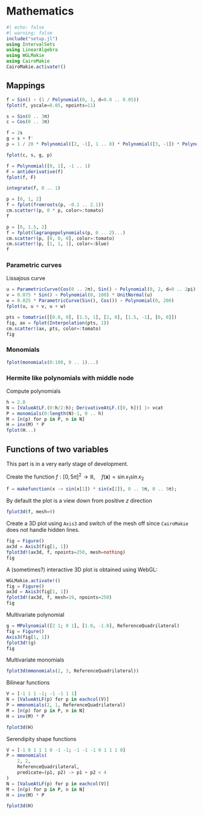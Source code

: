 # Mathematics

```julia
#| echo: false
#| warning: false
include("setup.jl")
using IntervalSets
using LinearAlgebra
using WGLMakie
using CairoMakie
CairoMakie.activate!()
```


## Mappings

```julia
f = Sin() ∘ (1 / Polynomial(0, 1, d=0.0 .. 0.05))
fplot(f, yscale=0.05, npoints=11)
```

```julia
s = Sin(0 .. 3π)
c = Cos(0 .. 3π)

f = 2s
g = s + f'
p = 1 / 20 * Polynomial([2, -1], 1 .. 8) * Polynomial([3, -1]) * Polynomial([4.5, -1]) * Polynomial([8, -1])

fplot(c, s, g, p)
```

```julia
f = Polynomial([0, 1], -1 .. 1)
F = antiderivative(f)
fplot(f, F)
```

```julia
integrate(f, 0 .. 1)
```

```julia
p = [0, 1, 2]
f = fplot(fromroots(p, -0.1 .. 2.1))
cm.scatter!(p, 0 * p, color=:tomato)
f
```

```julia
p = [0, 1.5, 2]
f = fplot(lagrangepolynomials(p, 0 .. 2)...)
cm.scatter!(p, [0, 0, 0], color=:tomato)
cm.scatter!(p, [1, 1, 1], color=:blue)
f
```

### Parametric curves

Lissajous curve

```julia
u = ParametricCurve(Cos(0 .. 2π), Sin() ∘ Polynomial(0, 2, d=0 .. 2pi))
v = 0.075 * Sin() ∘ Polynomial(0, 100) * UnitNormal(u)
w = 0.025 * ParametricCurve(Sin(), Cos()) ∘ Polynomial(0, 200)
fplot(u, u + v, u + w)
```

```julia
pts = tomatrix([[0.0, 0], [1.5, 1], [2, 0], [1.5, -1], [0, 0]])
fig, ax = fplot(Interpolation(pts, 1))
cm.scatter!(ax, pts, color=:tomato)
fig
```


### Monomials

```julia
fplot(monomials(0:100, 0 .. 1)...)
```


### Hermite like polynomials with middle node

Compute polynomials

```julia
h = 2.0
N = [ValueAtLF.(0:h/2:h); DerivativeAtLF.([0, h])] |> vcat
P = monomials(0:length(N)-1, 0 .. h)
M = [n(p) for p in P, n in N]
H = inv(M) * P
fplot(H...)
```

## Functions of two variables

This part is in a very early stage of development.

Create the function $f : [0, 5\pi]^2 \to \mathbb{R}, \quad f(\mathbf{x}) = \sin x_1 \sin x_2$

```julia
f = makefunction(x -> sin(x[1]) * sin(x[2]), 0 .. 5π, 0 .. 5π);
```

By default the plot is a view down from positive $z$ direction

```julia
fplot3d(f, mesh=9)
```

Create a 3D plot using `Axis3` and switch of the mesh off since `CairoMakie` does not handle hidden lines.

```julia
fig = Figure()
ax3d = Axis3(fig[1, 1])
fplot3d!(ax3d, f, npoints=250, mesh=nothing)
fig
```

A (sometimes?) interactive 3D plot is obtained using WebGL:

```julia
WGLMakie.activate!()
fig = Figure()
ax3d = Axis3(fig[1, 1])
fplot3d!(ax3d, f, mesh=19, npoints=250)
fig
```

Multivariate polynomial

```julia
g = MPolynomial([2 1; 0 1], [1.0, -1.0], ReferenceQuadrilateral)
fig = Figure()
Axis3(fig[1, 1])
fplot3d!(g)
fig
```

Multivariate monomials

```julia
fplot3d(mmonomials(2, 3, ReferenceQuadrilateral))
```

Bilinear functions

```julia
V = [-1 1 1 -1; -1 -1 1 1]
N = [ValueAtLF(p) for p in eachcol(V)]
P = mmonomials(2, 1, ReferenceQuadrilateral)
M = [n(p) for p in P, n in N]
H = inv(M) * P

fplot3d(H)
```

Serendipity shape functions
```julia
V = [-1 0 1 1 1 0 -1 -1; -1 -1 -1 0 1 1 1 0]
P = mmonomials(
    2, 2,
    ReferenceQuadrilateral,
    predicate=(p1, p2) -> p1 + p2 < 4
)
N = [ValueAtLF(p) for p in eachcol(V)]
M = [n(p) for p in P, n in N]
H = inv(M) * P

fplot3d(H)
```